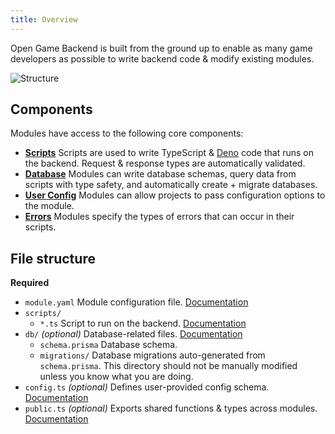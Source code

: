 ```yaml
---
title: Overview
---
```


Open Game Backend is built from the ground up to enable as many game developers as possible to write backend code & modify existing modules.

![Structure](/images/structure.svg)

## Components

Modules have access to the following core components:

- [**Scripts**](/build/scripts) Scripts are used to write TypeScript & [Deno](https://deno.com/) code that runs on the backend. Request & response types are automatically validated.
- [**Database**](/build/database) Modules can write database schemas, query data from scripts with type safety, and automatically create + migrate databases.
- [**User Config**](/build/user-config) Modules can allow projects to pass configuration options to the module.
- [**Errors**](/build/errors) Modules specify the types of errors that can occur in their scripts.

## File structure

**Required**

- `module.yaml` Module configuration file. [Documentation](/build/module-config)
- `scripts/`
    - `*.ts` Script to run on the backend. [Documentation](/build/scripts)
- `db/` _(optional)_ Database-related files. [Documentation](/build/database)
    - `schema.prisma` Database schema.
    - `migrations/` Database migrations auto-generated from `schema.prisma`. This directory should not be manually modified unless you know what you are doing.
- `config.ts` _(optional)_ Defines user-provided config schema. [Documentation](/build/user-config)
- `public.ts` _(optional)_ Exports shared functions & types across modules. [Documentation](/build/public)
